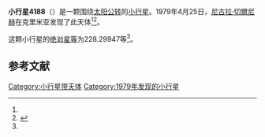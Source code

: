 {{Infobox planet
| bgcolour = #FFFFC0
| name = 4188 Kitezh
| symbol = 
| image = 
| caption = 
| discovery = yes
| discovery_ref = 
| discoverer = [[尼古拉·切爾尼赫|尼古拉·切爾尼赫]]
| discovery_site = [[克里米亚|克里米亚]] 
| discovered = 1979年4月25日
| designations = yes
| mp_name = 
| named_after = 
| alt_names = 1979 HX4/ 1969 PV / 1973 YH / 1976 OH / 1980 TP11 / 1984 YD5
| mp_category = [[主带小行星|主带小行星]]
| orbit_ref = <ref name="a">[http://ssd.jpl.nasa.gov/sbdb.cgi?sstr=4188 4188 Kitezh] {{Wayback|url=http://ssd.jpl.nasa.gov/sbdb.cgi?sstr=4188 |date=20201124004251 }}，小行星數據庫瀏覽器（JPL Small-Body Database Browser）－[[美国国家航空航天局|美国国家航空航天局]]喷气推进实验室</ref>
| epoch = 2456400.5 (2013年4月18日更新)
| aphelion = {{convert|2.6875307|AU|km|3|abbr=on|lk=out}}
| perihelion = {{convert|1.9847667|AU|km|3|abbr=on}}
| semimajor = {{convert|2.3361487|AU|km|3|abbr=on}}
| eccentricity = 0.1504108
| period = 1304.2149 [[日|日]]<br />3.57[[儒略年|儒略年]]
| avg_speed = 
| inclination = 6.12059
| asc_node = 136.33120
| mean_anomaly = 
| arg_peri = 228.29947
| satellites = 
| physical_characteristics = yes
| dimensions = 
| mass = 
| density = 
| surface_grav = 
| escape_velocity = 
| sidereal_day = 
| axial_tilt = 
| pole_ecliptic_lat = 
| pole_ecliptic_lon = 
| albedo = 
| temperatures= 
| temp_name1 = 
| mean_temp_1 = 
| max_temp_1 = 
| temp_name2 = 
| max_temp_2 = 
| spectral_type = 
| abs_magnitude = 228.29947
}}

'''小行星4188'''（{{lang-en|4188 Kitezh}}）是一颗围绕[[太阳|太阳]][[公转|公转]]的[[小行星|小行星]]。1979年4月25日，[[尼古拉·切爾尼赫|尼古拉·切爾尼赫]]在克里米亚发现了此天体<ref name="a" /><ref>{{cite news|title=小行星列表|url=http://cfa-www.harvard.edu/iau/lists/NumberedMPs.txt|accessdate=2013-07-08|newspaper=哈佛大学|archive-date=2008-05-17|archive-url=https://web.archive.org/web/20080517010638/http://cfa-www.harvard.edu/iau/lists/NumberedMPs.txt|dead-url=no}}</ref>。

这颗小行星的[[绝对星等|绝对星等]]为228.29947等<ref name="a" />。

==参考文献==
{{reflist}}
{{Minor Planet Number|[[小行星4187|小行星4187]]|[[小行星4189|小行星4189]]}}

{{小天体}}

[[Category:小行星带天体|Category:小行星带天体]]
[[Category:1979年发现的小行星|Category:1979年发现的小行星]]

{{asteroid-stub}}